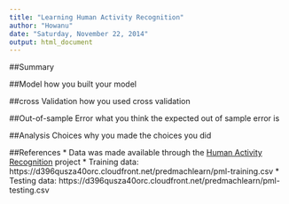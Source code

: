 ```yaml
---
title: "Learning Human Activity Recognition"
author: "Howanu"
date: "Saturday, November 22, 2014"
output: html_document
---
```


##Summary

##Model
how you built your model 

##cross Validation
how you used cross validation

##Out-of-sample Error
 what you think the expected out of sample error is
 
##Analysis Choices
why you made the choices you did

##References
* Data was made available through the [Human Activity Recognition](http://groupware.les.inf.puc-rio.br/har) project
* Training data: https://d396qusza40orc.cloudfront.net/predmachlearn/pml-training.csv
* Testing data: https://d396qusza40orc.cloudfront.net/predmachlearn/pml-testing.csv

